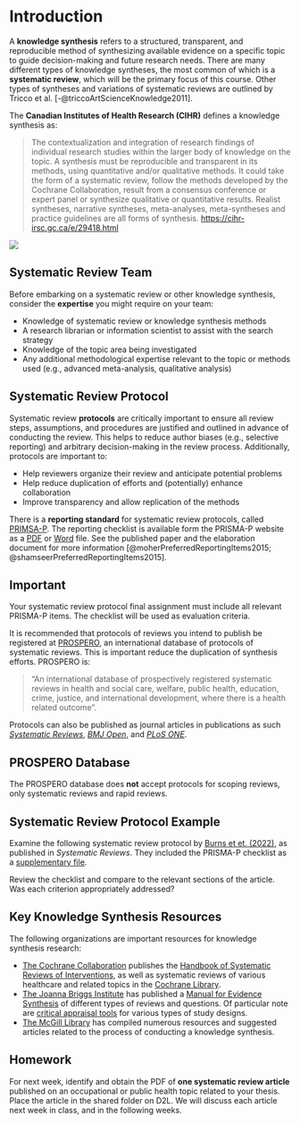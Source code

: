 
# Introduction {#sec-intro}

A **knowledge synthesis** refers to a structured, transparent, and reproducible method of synthesizing available evidence on a specific topic to guide decision-making and future research needs. There are many different types of knowledge syntheses, the most common of which is a **systematic review**, which will be the primary focus of this course. Other types of syntheses and variations of systematic reviews are outlined by Tricco et al. [-@triccoArtScienceKnowledge2011].

The **Canadian Institutes of Health Research (CIHR)** defines a knowledge synthesis as:

> The contextualization and integration of research findings of individual research studies within the larger body of knowledge on the topic. A synthesis must be reproducible and transparent in its methods, using quantitative and/or qualitative methods. It could take the form of a systematic review, follow the methods developed by the Cochrane Collaboration, result from a consensus conference or expert panel or synthesize qualitative or quantitative results. Realist syntheses, narrative syntheses, meta-analyses, meta-syntheses and practice guidelines are all forms of synthesis. <https://cihr-irsc.gc.ca/e/29418.html>

![](images/meme_sr.jpg)

## Systematic Review Team

Before embarking on a systematic review or other knowledge synthesis, consider the **expertise** you might require on your team:

-   Knowledge of systematic review or knowledge synthesis methods
-   A research librarian or information scientist to assist with the search strategy
-   Knowledge of the topic area being investigated
-   Any additional methodological expertise relevant to the topic or methods used (e.g., advanced meta-analysis, qualitative analysis)

## Systematic Review Protocol

Systematic review **protocols** are critically important to ensure all review steps, assumptions, and procedures are justified and outlined in advance of conducting the review. This helps to reduce author biases (e.g., selective reporting) and arbitrary decision-making in the review process. Additionally, protocols are important to:

- Help reviewers organize their review and anticipate potential problems
- Help reduce duplication of efforts and (potentially) enhance collaboration
- Improve transparency and allow replication of the methods

There is a **reporting standard** for systematic review protocols, called [PRIMSA-P](http://prisma-statement.org/Extensions/Protocols). The reporting checklist is available form the PRISMA-P website as a [PDF](http://prisma-statement.org/documents/PRISMA-P-checklist.pdf) or [Word](http://prisma-statement.org/documents/PRISMA-P-checklist.doc) file. See the published paper and the elaboration document for more information [@moherPreferredReportingItems2015; @shamseerPreferredReportingItems2015].

::: callout-important
## Important

Your systematic review protocol final assignment must include all relevant PRISMA-P items. The checklist will be used as evaluation criteria.
:::

It is recommended that protocols of reviews you intend to publish be registered at [PROSPERO](https://www.crd.york.ac.uk/PROSPERO/), an international database of protocols of systematic reviews. This is important reduce the duplication of synthesis efforts. PROSPERO is:

> "An international database of prospectively registered systematic reviews in health and social care, welfare, public health, education, crime, justice, and international development, where there is a health related outcome". 

Protocols can also be published as journal articles in publications as such [*Systematic Reviews*](https://systematicreviewsjournal.biomedcentral.com/), [*BMJ Open*](https://bmjopen.bmj.com/), and [*PLoS ONE*](https://journals.plos.org/plosone/).

::: callout-note
## PROSPERO Database

The PROSPERO database does **not** accept protocols for scoping reviews, only systematic reviews and rapid reviews.
:::

::: callout-tip
## Systematic Review Protocol Example

Examine the following systematic review protocol by [Burns et et. (2022)](https://systematicreviewsjournal.biomedcentral.com/articles/10.1186/s13643-022-02014-2), as published in *Systematic Reviews*. They included the PRISMA-P checklist as a [supplementary file](https://static-content.springer.com/esm/art%3A10.1186%2Fs13643-022-02014-2/MediaObjects/13643_2022_2014_MOESM1_ESM.docx). 

Review the checklist and compare to the relevant sections of the article. Was each criterion appropriately addressed?
:::

## Key Knowledge Synthesis Resources

The following organizations are important resources for knowledge synthesis research:

- [The Cochrane Collaboration](https://www.cochrane.org/) publishes the [Handbook of Systematic Reviews of Interventions](https://training.cochrane.org/handbook), as well as systematic reviews of various healthcare and related topics in the [Cochrane Library](https://www.cochranelibrary.com/).\
- [The Joanna Briggs Institute](https://joannabriggs.org/) has published a [Manual for Evidence Synthesis](https://jbi-global-wiki.refined.site/space/MANUAL) of different types of reviews and questions. Of particular note are [critical appraisal tools](https://jbi.global/critical-appraisal-tools) for various types of study designs. 
- [The McGill Library](https://libraryguides.mcgill.ca/knowledge-syntheses/home) has compiled numerous resources and suggested articles related to the process of conducting a knowledge synthesis.

## Homework

For next week, identify and obtain the PDF of **one systematic review article** published on an occupational or public health topic related to your thesis. Place the article in the shared folder on D2L. We will discuss each article next week in class, and in the following weeks.


